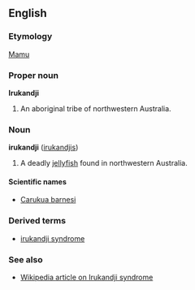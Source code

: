 ==English==
===Etymology===
[[Mamu]]<!-- an australian aboriginal language -->

===Proper noun===
'''Irukandji'''

# An aboriginal tribe of northwestern Australia.

===Noun===
'''irukandji''' ([[irukandjis]])<!-- more often capitalised than not -->

# A deadly [[jellyfish]] found in northwestern Australia.

====Scientific names====
*[[Carukua barnesi]]

===Derived terms===
*[[irukandji syndrome]]<!-- phrase may have come into use before the tribe's name was used for the jellyfish alone -->

===See also===
*[[w:Irukandji syndrome|Wikipedia article on Irukandji syndrome]]